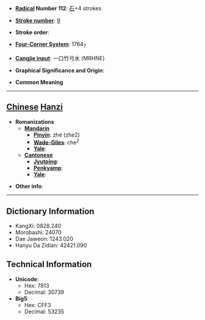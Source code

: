 * '''[[Wiktionary:Chinese radical index| Radical]] Number 112''': [[Wiktionary:Chinese radical index 石|石]]+4 strokes

* '''[[Wiktionary:Chinese total strokes index|Stroke number]]''': [[Wiktionary:Chinese total strokes index 9|9]]

* '''Stroke order''': 

* '''[[Wiktionary:Chinese four corner index|Four-Corner System]]''': 1764<sub>7</sub>

* '''[[Wiktionary:Chinese Cangjie index|Cangjie input]]''': 一口竹弓水 (MRHNE)

* '''Graphical Significance and Origin''': 

* '''Common Meaning'''

----

== [[Chinese]] [[Hanzi]] ==

* '''Romanizations'''
** '''[[Mandarin]]'''
*** '''[[Pinyin]]''': zhé (zhe2)
*** '''[[Wade-Giles]]''': che<sup>2</sup>
*** '''[[Yale]]''': 
** '''[[Cantonese]]'''
*** '''[[Jyutping]]''':
*** '''[[Penkyamp]]''': 
*** '''[[Yale]]''': 

* '''Other info''': 

----

== Dictionary Information ==

* KangXi: 0828.240
* Morobashi: 24070
* Dae Jaweon: 1243.020
* Hanyu Da Zidian: 42421.090

== Technical Information ==

* '''Unicode''':
** Hex: 7813
** Decimal: 30739
* '''Big5''':
** Hex: CFF3
** Decimal: 53235